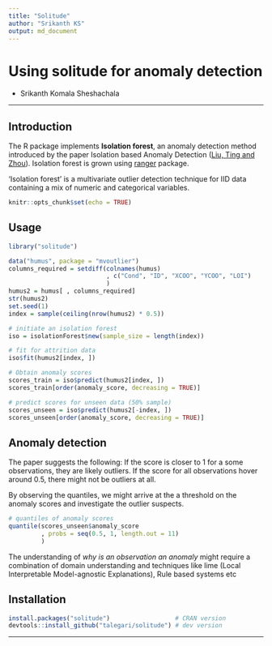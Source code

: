 ```yaml
---
title: "Solitude"
author: "Srikanth KS"
output: md_document
---
```


# Using solitude for anomaly detection

- Srikanth Komala Sheshachala

----

## Introduction

The R package implements **Isolation forest**, an anomaly detection method introduced by the paper Isolation based Anomaly Detection ([Liu, Ting and Zhou](https://dl.acm.org/citation.cfm?id=2133363)). Isolation forest is grown using [ranger](https://cran.r-project.org/package=ranger) package.

‘Isolation forest’ is a multivariate outlier detection technique for IID data containing a mix of numeric and categorical variables.


```r
knitr::opts_chunk$set(echo = TRUE)
```

## Usage

```r
library("solitude")

data("humus", package = "mvoutlier")
columns_required = setdiff(colnames(humus)
                           , c("Cond", "ID", "XCOO", "YCOO", "LOI")
                           )
humus2 = humus[ , columns_required]
str(humus2)
set.seed(1)
index = sample(ceiling(nrow(humus2) * 0.5))
```


```r
# initiate an isolation forest
iso = isolationForest$new(sample_size = length(index))

# fit for attrition data
iso$fit(humus2[index, ])

# Obtain anomaly scores
scores_train = iso$predict(humus2[index, ])
scores_train[order(anomaly_score, decreasing = TRUE)]

# predict scores for unseen data (50% sample)
scores_unseen = iso$predict(humus2[-index, ])
scores_unseen[order(anomaly_score, decreasing = TRUE)]
```

## Anomaly detection

The paper suggests the following: If the score is closer to 1 for a some observations, they are likely outliers. If the score for all observations hover around 0.5, there might not be outliers at all.

By observing the quantiles, we might arrive at the a threshold on the anomaly scores and investigate the outlier suspects.

```r
# quantiles of anomaly scores
quantile(scores_unseen$anomaly_score
         , probs = seq(0.5, 1, length.out = 11)
         )
```

The understanding of *why is an observation an anomaly* might require a combination of domain understanding and techniques like lime (Local Interpretable Model-agnostic Explanations), Rule based systems etc

## Installation

```r
install.packages("solitude")                  # CRAN version
devtools::install_github("talegari/solitude") # dev version
```

----

